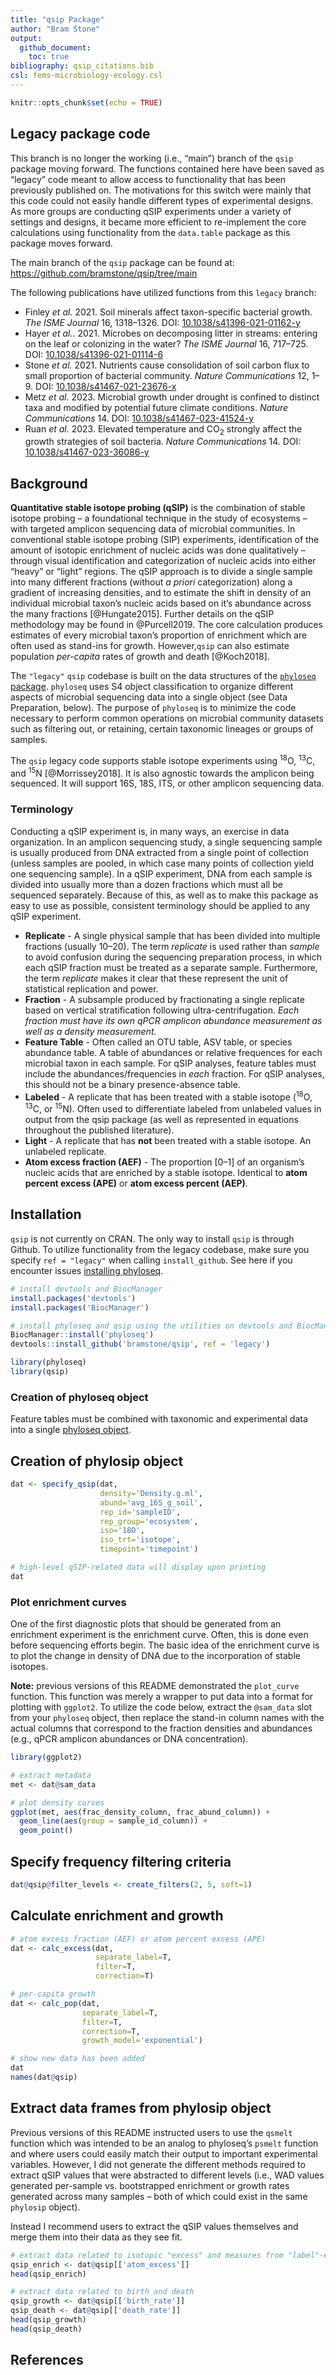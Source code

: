 ```yaml
---
title: "qsip Package"
author: "Bram Stone"
output: 
  github_document:
    toc: true
bibliography: qsip_citations.bib
csl: fems-microbiology-ecology.csl
---
```


```r
knitr::opts_chunk$set(echo = TRUE)
```

## Legacy package code

This branch is no longer the working (i.e., "main") branch of the `qsip` package moving forward.
The functions contained here have been saved as "legacy" code meant to allow access
to functionality that has been previously published on.
The motivations for this switch were mainly that this code could not easily handle
different types of experimental designs.
As more groups are conducting qSIP experiments under a variety of settings and designs,
it became more efficient to re-implement the core calculations using functionality 
from the `data.table` package as this package moves forward.

The main branch of the `qsip` package can be found at:
[https://github.com/bramstone/qsip/tree/main](https://github.com/bramstone/qsip/tree/main)

The following publications have utilized functions from this `legacy` branch:

  + Finley *et al.* 2021. Soil minerals affect taxon-specific bacterial growth. *The ISME Journal* 16, 1318--1326. DOI: [10.1038/s41396-021-01162-y](https://doi.org/10.1038/s41396-021-01162-y)
  + Hayer *et al.*. 2021. Microbes on decomposing litter in streams: entering on the leaf or colonizing in the water? *The ISME Journal* 16, 717--725. DOI: [10.1038/s41396-021-01114-6](https://doi.org/10.1038/s41396-021-01114-6)
  + Stone *et al.* 2021. Nutrients cause consolidation of soil carbon flux to small proportion of bacterial community. *Nature Communications* 12, 1--9. DOI: [10.1038/s41467-021-23676-x](https://doi.org/10.1038/s41467-021-23676-x)
  + Metz *et al.* 2023. Microbial growth under drought is confined to distinct taxa and modified by potential future climate conditions. *Nature Communications* 14. DOI: [10.1038/s41467-023-41524-y](https://doi.org/10.1038/s41467-023-41524-y)
  + Ruan *et al.* 2023. Elevated temperature and CO~2~ strongly affect the growth strategies of soil bacteria. *Nature Communications* 14. DOI: [10.1038/s41467-023-36086-y](https://doi.org/10.1038/s41467-023-36086-y)

## Background

**Quantitative stable isotope probing (qSIP)** is the combination of stable isotope probing &ndash; a foundational technique in the study of ecosystems &ndash; with targeted amplicon sequencing data of microbial communities. In conventional stable isotope probing (SIP) experiments, identification of the amount of isotopic enrichment of nucleic acids was done qualitatively &ndash; through visual identification and categorization of nucleic acids into either "heavy" or "light" regions. The qSIP approach is to divide a single sample into many different fractions (without *a priori* categorization) along a gradient of increasing densities, and to estimate the shift in density of an individual microbial taxon's nucleic acids based on it's abundance across the many fractions [@Hungate2015]. Further details on the qSIP methodology may be found in @Purcell2019. The core calculation produces estimates of every microbial taxon's proportion of enrichment which are often used as stand-ins for growth. However,`qsip` can also estimate population *per-capita* rates of growth and death [@Koch2018].

The `"legacy"` `qsip` codebase is built on the data structures of the [`phyloseq` package](http://joey711.github.io/phyloseq/index.html). `phyloseq` uses S4 object classification to organize different aspects of microbial sequencing data into a single object (see Data Preparation, below). The purpose of `phyloseq` is to minimize the code necessary to perform common operations on microbial community datasets such as filtering out, or retaining, certain taxonomic lineages or groups of samples.

The `qsip` legacy code supports stable isotope experiments using ^18^O, ^13^C, and ^15^N [@Morrissey2018]. It is also agnostic towards the amplicon being sequenced. It will support 16S, 18S, ITS, or other amplicon sequencing data.

### Terminology

Conducting a qSIP experiment is, in many ways, an exercise in data organization. In an amplicon sequencing study, a single sequencing sample is usually produced from DNA extracted from a single point of collection (unless samples are pooled, in which case many points of collection yield one sequencing sample). In a qSIP experiment, DNA from each sample is divided into usually more than a dozen fractions which must all be sequenced separately. Because of this, as well as to make this package as easy to use as possible, consistent terminology should be applied to any qSIP experiment.

  + **Replicate** - A single physical sample that has been divided into multiple fractions (usually 10&ndash;20). The term *replicate* is used rather than *sample* to avoid confusion during the sequencing preparation process, in which each qSIP fraction must be treated as a separate sample. Furthermore, the term *replicate* makes it clear that these represent the unit of statistical replication and power.
  + **Fraction** - A subsample produced by fractionating a single replicate based on vertical stratification following ultra-centrifugation. *Each fraction must have its own qPCR amplicon abundance measurement as well as a density measurement.*
  + **Feature Table** - Often called an OTU table, ASV table, or species abundance table. A table of abundances or relative frequences for each microbial taxon in each sample. For qSIP analyses, feature tables must include the abundances/frequencies in *each* fraction. For qSIP analyses, this should not be a binary presence-absence table.
  + **Labeled** - A replicate that has been treated with a stable isotope (^18^O, ^13^C, or ^15^N). Often used to differentiate labeled from unlabeled values in output from the qsip package (as well as represented in equations throughout the published literature).
  + **Light** - A replicate that has **not** been treated with a stable isotope. An unlabeled replicate.
  + **Atom excess fraction (AEF)** - The proportion [0&ndash;1] of an organism's nucleic acids that are enriched by a stable isotope. Identical to **atom percent excess (APE)** or **atom excess percent (AEP)**.


## Installation

`qsip` is not currently on CRAN. The only way to install `qsip` is through Github. 
To utilize functionality from the legacy codebase, make sure you specify `ref = "legacy"` when calling `install_github`.
See here if you encounter issues [installing phyloseq](http://joey711.github.io/phyloseq/install.html).

```r
# install devtools and BiocManager
install.packages('devtools')
install.packages('BiocManager')

# install phyloseq and qsip using the utilities on devtools and BiocManager
BiocManager::install('phyloseq')
devtools::install_github('bramstone/qsip', ref = 'legacy')

library(phyloseq)
library(qsip)
```

### Creation of phyloseq object

Feature tables must be combined with taxonomic and experimental data into a single [phyloseq object](http://joey711.github.io/phyloseq/import-data.html). 


## Creation of phylosip object

```r
dat <- specify_qsip(dat,
                    density='Density.g.ml',
                    abund='avg_16S_g_soil',
                    rep_id='sampleID',
                    rep_group='ecosystem',
                    iso='18O',
                    iso_trt='isotope',
                    timepoint='timepoint')

# high-level qSIP-related data will display upon printing
dat
```

### Plot enrichment curves

One of the first diagnostic plots that should be generated from an enrichment experiment is the enrichment curve. Often, this is done even before sequencing efforts begin. The basic idea of the enrichment curve is to plot the change in density of DNA due to the incorporation of stable isotopes.

**Note:** previous versions of this README demonstrated the `plot_curve` function.
This function was merely a wrapper to put data into a format for plotting with `ggplot2`.
To utilize the code below, extract the `@sam_data` slot from your `phyloseq` object,
then replace the stand-in column names with the actual columns that correspond to 
the fraction densities and abundances (e.g., qPCR amplicon abundances or DNA concentration).

```r
library(ggplot2)

# extract metadata
met <- dat@sam_data

# plot density curves
ggplot(met, aes(frac_density_column, frac_abund_column)) +
  geom_line(aes(group = sample_id_column)) +
  geom_point()
```

## Specify frequency filtering criteria

```r
dat@qsip@filter_levels <- create_filters(2, 5, soft=1)
```


## Calculate enrichment and growth

```r
# atom excess fraction (AEF) or atom percent excess (APE)
dat <- calc_excess(dat,
                   separate_label=T,
                   filter=T,
                   correction=T)

# per-capita growth
dat <- calc_pop(dat,
                separate_label=T,
                filter=T,
                correction=T,
                growth_model='exponential')

# show new data has been added
dat
names(dat@qsip)
```


## Extract data frames from phylosip object

Previous versions of this README instructed users to use the `qsmelt` function
which was intended to be an analog to phyloseq's `psmelt` function and where users
could easily match their output to important experimental variables.
However, I did not generate the different methods required to extract qSIP values
that were abstracted to different levels (i.e., WAD values generated per-sample vs.
bootstrapped enrichment or growth rates generated across many samples -- both of 
which could exist in the same `phylosip` object).

Instead I recommend users to extract the qSIP values themselves and merge them
into their data as they see fit.

```r
# extract data related to isotopic "excess" and measures from "label"-ed samples
qsip_enrich <- dat@qsip[['atom_excess']]
head(qsip_enrich)

# extract data related to birth and death
qsip_growth <- dat@qsip[['birth_rate']]
qsip_death <- dat@qsip[['death_rate']]
head(qsip_growth)
head(qsip_death)
```

## References
